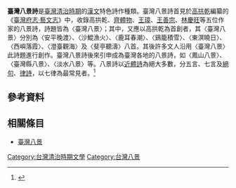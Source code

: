 {{Orphan|time=2015-12-10T11:23:10+00:00}}

'''臺灣八景詩'''是[[臺灣|臺灣]][[臺灣清治時期|清治時期]]的[[臺灣漢文|漢文]]特色詩作種類。臺灣八景詩首見於[[高拱乾|高拱乾]]編纂的《[[臺灣府志|臺灣府志·藝文志]]》中，收錄高拱乾、[[齊體物|齊體物]]、[[王璋|王璋]]、[[王善宗|王善宗]]、[[林慶旺|林慶旺]]等五位作家的八景詩，詩題皆為〈臺灣八景〉；其中，又應以高拱乾為首創者，其〈臺灣八景〉分別為〈安平晚渡〉、〈沙鯤漁火〉、〈鹿耳春潮〉、〈鷄籠積雪〉、〈東溟曉日〉、〈西嶼落霞〉、〈澄臺觀海〉及〈斐亭聽濤〉八首。其後許多文人沿用〈臺灣八景〉此詩題進行創作。臺灣八景詩後來引申成為臺灣各地的八景詩，如〈鳳山八景〉、〈臺灣縣八景〉、〈淡水八景〉等。八景詩以[[近體詩|近體詩]]為絕大多數，分五言、七言及[[絕句|絕句]]、[[律詩|律詩]]，以七律為最常見者。<ref name="漢文讀本">{{cite web |url=http://tln.nmtl.gov.tw/ch/m2/nmtl_w1_m2_c_6.aspx?k=%E7%8E%8B%E7%92%8B&Sid=141 |title=〈臺灣八景詩〉 |accessdate= |last= |first= |coauthors= |date= |work= |publisher= 台灣文學網}}</ref>
==參考資料==
{{reflist}}
==相關條目==
*[[臺灣八景|臺灣八景]]

[[Category:台灣清治時期文學|Category:台灣清治時期文學]]
[[Category:台灣八景|Category:台灣八景]]


{{文學小作品}}